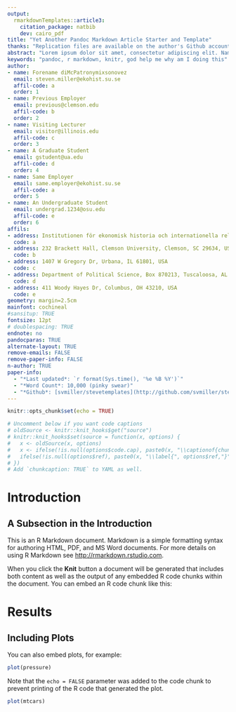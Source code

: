 ```yaml
---
output: 
  rmarkdownTemplates::article3:
    citation_package: natbib
    dev: cairo_pdf
title: "Yet Another Pandoc Markdown Article Starter and Template"
thanks: "Replication files are available on the author's Github account (http://github.com/svmiller/stevetemplates). **Current version**: `r format(Sys.time(), '%B %e, %Y')`; **Corresponding author**: steven.v.miller@gmail.com. A user who is familiar with my templates may observe some redundancy with the title footnote and information you can include in the author or paper info fields. That point is well-taken. Do with this what you want."
abstract: "Lorem ipsum dolor sit amet, consectetur adipiscing elit. Nam eget consectetur diam. Pellentesque id eros auctor, eleifend sem a, sagittis nisi. Nam vel nisi eget metus consectetur hendrerit nec ut justo. Ut metus eros, ullamcorper in condimentum non, eleifend lacinia mi. Cras sodales, arcu eu fringilla efficitur, lorem purus maximus mauris, id volutpat dui lectus non velit. Aliquam scelerisque nulla rutrum facilisis laoreet. Cras tristique et lorem ac feugiat. Duis eu purus eu ante tristique suscipit. Etiam aliquet egestas tortor et scelerisque. Nullam vulputate quam sed diam dictum, vitae pellentesque nisl fermentum. Curabitur ac rutrum lacus. Proin pellentesque, elit et malesuada porttitor, neque velit pretium dui, sit amet fermentum turpis turpis sed felis. Curabitur urna neque, bibendum non fringilla et, accumsan at orci. In blandit mauris urna, ac accumsan urna vehicula a. Phasellus iaculis nisi id nibh euismod malesuada venenatis in elit. Aenean diam mi, dapibus nec egestas sit amet."
keywords: "pandoc, r markdown, knitr, god help me why am I doing this"
author:
- name: Forename diMcPatronymixsonovez
  email: steven.miller@ekohist.su.se
  affil-code: a
  order: 1
- name: Previous Employer
  email: previous@clemson.edu
  affil-code: b
  order: 2
- name: Visiting Lecturer
  email: visitor@illinois.edu
  affil-code: c
  order: 3
- name: A Graduate Student
  email: gstudent@ua.edu
  affil-code: d
  order: 4
- name: Same Employer
  email: same.employer@ekohist.su.se
  affil-code: a
  order: 5
- name: An Undergraduate Student
  email: undergrad.1234@osu.edu
  affil-code: e
  order: 6
affils:
- address: Institutionen för ekonomisk historia och internationella relationer Universitetsvägen 10A, 114 18 Stockholm, Sweden
  code: a
- address: 232 Brackett Hall, Clemson University, Clemson, SC 29634, USA
  code: b
- address: 1407 W Gregory Dr, Urbana, IL 61801, USA
  code: c
- address: Department of Political Science, Box 870213, Tuscaloosa, AL 35487, USA
  code: d
- address: 411 Woody Hayes Dr, Columbus, OH 43210, USA
  code: e
geometry: margin=2.5cm
mainfont: cochineal
#sansitup: TRUE
fontsize: 12pt
# doublespacing: TRUE
endnote: no
pandocparas: TRUE
alternate-layout: TRUE
remove-emails: FALSE
remove-paper-info: FALSE
n-author: TRUE
paper-info:
  - "*Last updated*: `r format(Sys.time(), '%e %B %Y')`"
  - "*Word Count*: 10,000 (pinky swear)"
  - "*Github*: [svmiller/stevetemplates](http://github.com/svmiller/stevetemplates)"
---
```


```r
knitr::opts_chunk$set(echo = TRUE)

# Uncomment below if you want code captions
# oldSource <- knitr::knit_hooks$get("source")
# knitr::knit_hooks$set(source = function(x, options) {
#   x <- oldSource(x, options)
#   x <- ifelse(!is.null(options$code.cap), paste0(x, "\\captionof{chunk}{", options$code.cap,"}"), x)
#   ifelse(!is.null(options$ref), paste0(x, "\\label{", options$ref,"}"), x)
# })
# Add `chunkcaption: TRUE` to YAML as well.
```



# Introduction

\kant[1]

## A Subsection in the Introduction

\kant[2]

This is an R Markdown document. Markdown is a simple formatting syntax for authoring HTML, PDF, and MS Word documents. For more details on using R Markdown see <http://rmarkdown.rstudio.com>.


When you click the **Knit** button a document will be generated that includes both content as well as the output of any embedded R code chunks within the document. You can embed an R code chunk like this:

# Results

\kant[24]

## Including Plots

You can also embed plots, for example:

```r
plot(pressure)
```

Note that the `echo = FALSE` parameter was added to the code chunk to prevent printing of the R code that generated the plot.


\kant[25]

```r
plot(mtcars)
```

